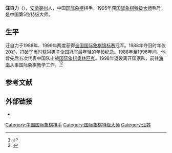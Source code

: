 {{Infobox chess player
|image = <!-- only free-content images are allowed for depicting living people - see [[WP:NONFREE|WP:NONFREE]] -->
|name =汪自力
|caption = 
|birthname =
|country = {{PRC}}
|birth_date = {{Birth date and age|1968|06|14}}<ref name="vrsac">[http://chess.vrsac.com/search/player_e.asp?FC=8600023 Rating data for player Wang, Zili, (CHN)] {{webarchive|url=https://web.archive.org/web/20070808135655/http://chess.vrsac.com/search/player_e.asp?FC=8600023 |date=2007-08-08 }}</ref>
|birth_place ={{CHN}}[[山東省|山東省]][[毫州市|毫州市]]
|death_date = 
|death_place = 
|title = [[国际象棋特级大师|特级大师]]（1995年）
|worldchampion = 
|womensworldchampion = 
|peakrating = 2603（2000年7月）
|FideID = 8600023
}}
'''汪自力'''（{{bd|1968年|6月14日}}），[[安徽|安徽]][[亳州|亳州]]人，中国[[国际象棋|国际象棋]]棋手。1995年获[[国际象棋特级大师|国际象棋特级大师]]称号，是中国第5位特级大师。

==生平==
汪自力于1988年、1999年两度获得[[全国国际象棋锦标赛|全国国际象棋锦标赛]]冠军。1988年夺冠时年仅20岁，打破了当时获得男子全国冠军最年轻的年龄纪录。1988年至1996年间，他曾先后五次代表中国队出战[[国际象棋奥林匹克|国际象棋奥林匹克]]。1998年退役离开国家队，前往[[海南|海南]]从事国际象棋教学工作。<ref>{{cite web|url=http://sports.sina.com.cn/go/2016-02-29/doc-ifxpvysx1755559.shtml|title=汪自力：国象是人生至宝 乐在“棋”中是我的幸运|date=2016-02-29|publisher=新浪体育|access-date=2016-03-22|archive-date=2020-05-23|archive-url=https://web.archive.org/web/20200523062610/http://sports.sina.com.cn/go/2016-02-29/doc-ifxpvysx1755559.shtml|dead-url=no}}</ref><ref>{{cite web|url=http://sports.163.com/15/0608/13/ARJEMSTI00051C8M.html|title=汪自力的人生棋路|date=2015-06-08|publisher=网易体育}}{{Dead link|date=2019年12月 |bot=InternetArchiveBot |fix-attempted=yes }}</ref>

== 参考文献 ==
{{reflist}}

== 外部链接 ==
*{{chessgames player|id=10839}}

{{start box}}
{{succession box 
|before= [[叶江川|叶江川]] 
|title=  [[全国国际象棋锦标赛|中国国际象棋男子冠军]] 
|years=  1988年
|after=  [[叶江川|叶江川]]
}}
{{succession box 
|before= [[彭小民|彭小民]] 
|title=  [[全国国际象棋锦标赛|中国国际象棋男子冠军]] 
|years=  1999年
|after=  [[梁金荣|梁金荣]]
}}
{{end box}}

{{中国国际象棋特级大师}}
{{chess-bio-stub}}
{{DEFAULTSORT:W}}
[[Category:中国国际象棋棋手|Category:中国国际象棋棋手]]
[[Category:国际象棋特级大师|Category:国际象棋特级大师]]
[[Category:汪姓|Category:汪姓]]
